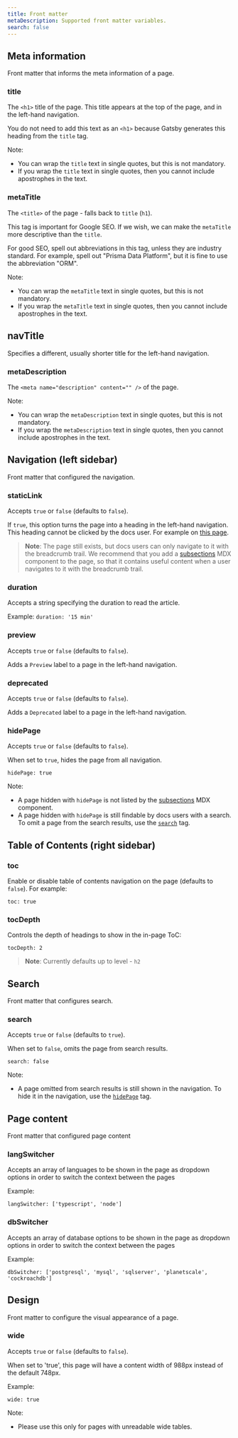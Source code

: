```yaml
---
title: Front matter
metaDescription: Supported front matter variables.
search: false
---
```


<TopBlock></TopBlock>

## Meta information

Front matter that informs the meta information of a page.

### <inlinecode>title</inlinecode>

The `<h1>` title of the page. This title appears at the top of the page, and in the left-hand navigation.

You do not need to add this text as an `<h1>` because Gatsby generates this heading from the `title` tag.

Note:

- You can wrap the `title` text in single quotes, but this is not mandatory.
- If you wrap the `title` text in single quotes, then you cannot include apostrophes in the text.

### <inlinecode>metaTitle</inlinecode>

The `<title>` of the page - falls back to `title` (`h1`).

This tag is important for Google SEO. If we wish, we can make the `metaTitle` more descriptive than the `title`.

For good SEO, spell out abbreviations in this tag, unless they are industry standard. For example, spell out "Prisma Data Platform", but it is fine to use the abbreviation "ORM".

Note:

- You can wrap the `metaTitle` text in single quotes, but this is not mandatory.
- If you wrap the `metaTitle` text in single quotes, then you cannot include apostrophes in the text.

## <inlinecode>navTitle</inlinecode>

Specifies a different, usually shorter title for the left-hand navigation.

### <inlinecode>metaDescription</inlinecode>

The `<meta name="description" content="" />` of the page.

Note:

- You can wrap the `metaDescription` text in single quotes, but this is not mandatory.
- If you wrap the `metaDescription` text in single quotes, then you cannot include apostrophes in the text.

## Navigation (left sidebar)

Front matter that configured the navigation.

### <inlinecode>staticLink</inlinecode>

Accepts `true` or `false` (defaults to `false`).

If `true`, this option turns the page into a heading in the left-hand navigation. This heading cannot be clicked by the docs user. For example on [this page](/concepts/overview).

> **Note**: The page still exists, but docs users can only navigate to it with the breadcrumb trail. We recommend that you add a [subsections](/about/prisma-docs/docs-components/mdx-examples#subsections) MDX component to the page, so that it contains useful content when a user navigates to it with the breadcrumb trail.

### <inlinecode>duration</inlinecode>

Accepts a string specifying the duration to read the article.

Example: `duration: '15 min'`

### <inlinecode>preview</inlinecode>

Accepts `true` or `false` (defaults to `false`).

Adds a `Preview` label to a page in the left-hand navigation.

### <inlinecode>deprecated</inlinecode>

Accepts `true` or `false` (defaults to `false`).

Adds a `Deprecated` label to a page in the left-hand navigation.

### <inlinecode>hidePage</inlinecode>

Accepts `true` or `false` (defaults to `false`).

When set to `true`, hides the page from all navigation.

```
hidePage: true
```

Note:

- A page hidden with `hidePage` is not listed by the [subsections](/about/prisma-docs/docs-components/mdx-examples#subsections) MDX component.
- A page hidden with `hidePage` is still findable by docs users with a search. To omit a page from the search results, use the [`search`](#search) tag.

## Table of Contents (right sidebar)

### <inlinecode>toc</inlinecode>

Enable or disable table of contents navigation on the page (defaults to `false`). For example:

```
toc: true
```

### <inlinecode>tocDepth</inlinecode>

Controls the depth of headings to show in the in-page ToC:

```
tocDepth: 2
```

> **Note**: Currently defaults up to level - `h2`

## Search

Front matter that configures search.

### <inlinecode>search</inlinecode>

Accepts `true` or `false` (defaults to `true`).

When set to `false`, omits the page from search results.

```
search: false
```

Note:

- A page omitted from search results is still shown in the navigation. To hide it in the navigation, use the [`hidePage`](#hidepage) tag.

## Page content

Front matter that configured page content

### <inlinecode>langSwitcher</inlinecode>

Accepts an array of languages to be shown in the page as dropdown options in order to switch the context between the pages

Example:

```
langSwitcher: ['typescript', 'node']
```

### <inlinecode>dbSwitcher</inlinecode>

Accepts an array of database options to be shown in the page as dropdown options in order to switch the context between the pages

Example:

```
dbSwitcher: ['postgresql', 'mysql', 'sqlserver', 'planetscale', 'cockroachdb']
```

## Design

Front matter to configure the visual appearance of a page.

### <inlinecode>wide</inlinecode>

Accepts `true` or `false` (defaults to `false`).

When set to 'true', this page will have a content width of 988px instead of the default 748px.

Example:

```
wide: true
```

Note:

- Please use this only for pages with unreadable wide tables.
